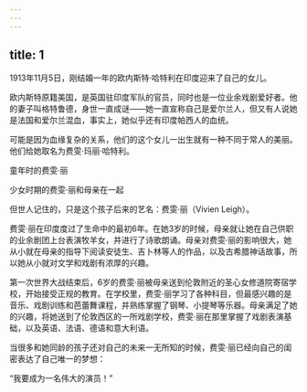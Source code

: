 ```yaml
---
---
---
```

title: 1
---



1913年11月5日，刚结婚一年的欧内斯特·哈特利在印度迎来了自己的女儿。

欧内斯特原籍美国，是英国驻印度军队的官员，同时也是一位业余戏剧爱好者。他的妻子叫格特鲁德，身世一直成谜——她一直宣称自己是爱尔兰人，但又有人说她是法国和爱尔兰混血，事实上，她似乎还有印度帕西人的血统。

可能是因为血缘复杂的关系，他们的这个女儿一出生就有一种不同于常人的美丽。他们给她取名为费雯·玛丽·哈特利。

童年时的费雯·丽



少女时期的费雯·丽和母亲在一起



但世人记住的，只是这个孩子后来的艺名：费雯·丽（Vivien Leigh）。

费雯·丽在印度度过了生命中的最初6年。在她3岁的时候，母亲就让她在自己供职的业余剧团上台表演牧羊女，并进行了诗歌朗诵。母亲对费雯·丽的影响很大，她从小就在母亲的指导下阅读安徒生、吉卜林等人的作品，以及古希腊神话故事，所以她从小就对文学和戏剧有浓厚的兴趣。

第一次世界大战结束后，6岁的费雯·丽被母亲送到伦敦附近的圣心女修道院寄宿学校，开始接受正规的教育。在学校里，费雯·丽学习了各种科目，但最感兴趣的是音乐、戏剧训练和芭蕾舞课程，并熟练掌握了钢琴、小提琴等乐器。母亲满足了她的兴趣，将她送到了伦敦西区的一所戏剧学校，费雯·丽在那里掌握了戏剧表演基础，以及英语、法语、德语和意大利语。

当很多和她同龄的孩子还对自己的未来一无所知的时候，费雯·丽已经向自己的闺密表达了自己唯一的梦想：

“我要成为一名伟大的演员！”